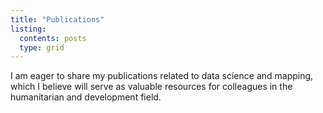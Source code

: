 ```yaml
---
title: "Publications"
listing:
  contents: posts
  type: grid
---
```


I am eager to share my publications related to data science and mapping, which I believe will serve as valuable resources for colleagues in the humanitarian and development field.


